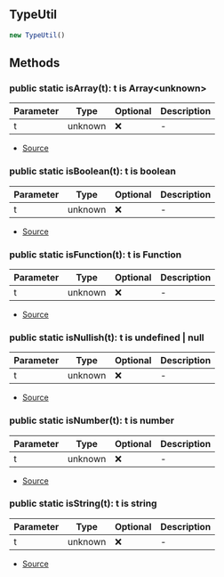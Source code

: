 ## TypeUtil

```typescript
new TypeUtil()
```


## Methods
### public static isArray(t): t is Array\<unknown>
| Parameter | Type | Optional | Description |
| ----------- | ----------- | ----------- | ----------- |
| t | unknown | ❌ | - |


- [Source](https://github.com/Androz2091/discord-player/blob/28ec2ed/packages/discord-player/src/utils/TypeUtil.ts#L27)
### public static isBoolean(t): t is boolean
| Parameter | Type | Optional | Description |
| ----------- | ----------- | ----------- | ----------- |
| t | unknown | ❌ | - |


- [Source](https://github.com/Androz2091/discord-player/blob/28ec2ed/packages/discord-player/src/utils/TypeUtil.ts#L19)
### public static isFunction(t): t is Function
| Parameter | Type | Optional | Description |
| ----------- | ----------- | ----------- | ----------- |
| t | unknown | ❌ | - |


- [Source](https://github.com/Androz2091/discord-player/blob/28ec2ed/packages/discord-player/src/utils/TypeUtil.ts#L7)
### public static isNullish(t): t is undefined \| null
| Parameter | Type | Optional | Description |
| ----------- | ----------- | ----------- | ----------- |
| t | unknown | ❌ | - |


- [Source](https://github.com/Androz2091/discord-player/blob/28ec2ed/packages/discord-player/src/utils/TypeUtil.ts#L23)
### public static isNumber(t): t is number
| Parameter | Type | Optional | Description |
| ----------- | ----------- | ----------- | ----------- |
| t | unknown | ❌ | - |


- [Source](https://github.com/Androz2091/discord-player/blob/28ec2ed/packages/discord-player/src/utils/TypeUtil.ts#L11)
### public static isString(t): t is string
| Parameter | Type | Optional | Description |
| ----------- | ----------- | ----------- | ----------- |
| t | unknown | ❌ | - |


- [Source](https://github.com/Androz2091/discord-player/blob/28ec2ed/packages/discord-player/src/utils/TypeUtil.ts#L15)